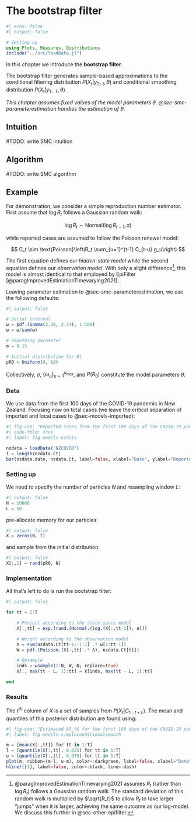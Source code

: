 # The bootstrap filter {#sec-smc-bootstrap}

```julia
#| echo: false
#| output: false

# Setting up
using Plots, Measures, Distributions
include("../src/loadData.jl")
```


In this chapter we introduce the **bootstrap filter**.

The bootstrap filter generates sample-based approximations to the conditional filtering distribution $P(X_t | y_{1:t}, \theta)$ and conditional smoothing distribution $P(X_t | y_{1:T}, \theta)$.

*This chapter assumes fixed values of the model parameters $\theta$. @sec-smc-parameterestimation handles the estimation of $\theta$.*


## Intuition

\#TODO: write SMC intuition

## Algorithm

\#TODO: write SMC algorithm

## Example {#sec-smc-bootstrapexample}

For demonstration, we consider a simple reproduction number estimator. First assume that $\log R_t$ follows a Gaussian random walk:

$$\log R_t \sim \text{Normal}(\log R_{t-1}, \sigma) $$

while reported cases are assumed to follow the Poisson renewal model:

$$ C_t \sim \text{Poisson}\left(R_t \sum_{u=1}^{t-1} C_{t-u} g_u\right) $$

The first equation defines our *hidden-state model* while the second equation defines our *observation model*. With only a slight difference[^1], this model is almost identical to that employed by EpiFilter [@paragImprovedEstimationTimevarying2021].

[^1]: @paragImprovedEstimationTimevarying2021 assumes $R_t$ (rather than $\log R_t$) follows a Gaussian random walk. The standard deviation of this random walk is multiplied by $\sqrt{R_t}$ to allow $R_t$ to take larger "jumps" when it is larger, achieving the same outcome as our log-model. We discuss this further in @sec-other-epifilter.

Leaving parameter estimation to @sec-smc-parameterestimation, we use the following defaults:

```julia
#| output: false

# Serial interval
ω = pdf.(Gamma(2.36, 2.74), 1:100)
ω = ω/sum(ω)

# Smoothing parameter
σ = 0.15

# Initial distribution for Rt
pR0 = Uniform(0, 10) 
```

Collectively, $\sigma$, $\{\omega_u\}_{u=1}^{u_{max}}$, and $P(R_0)$ constitute the model parameters $\theta$.


### Data {#sec-smc-data}

We use data from the first 100 days of the COVID-19 pandemic in New Zealand. Focusing now on total cases (we leave the critical separation of imported and local cases to @sec-models-imported):

```julia
#| fig-cap: "Reported cases from the first 100 days of the COVID-19 pandemic in Aotearoa New Zealand."
#| code-fold: true
#| label: fig-models-nzdata

nzdata = loadData("NZCOVID")
T = length(nzdata.Ct)
bar(nzdata.date, nzdata.Ct, label=false, xlabel="Date", ylabel="Reported cases", size=(800,300), margins=3mm, color=:darkblue)
```

### Setting up

We need to specify the number of particles $N$ and resampling window $L$:
```julia
#| output: false
N = 10000
L = 50
```

pre-allocate memory for our particles:

```julia
#| output: false
X = zeros(N, T)
```

and sample from the initial distribution:

```julia
#| output: false
X[:,1] = rand(pR0, N)
```

### Implementation

All that's left to do is run the bootstrap filter:

```julia
#| output: false

for tt = 2:T

    # Project according to the state-space model
    X[:,tt] = exp.(rand.(Normal.(log.(X[:,tt-1]), σ)))

    # Weight according to the observation model
    Λ = sum(nzdata.Ct[tt-1:-1:1] .* ω[1:tt-1])
    W = pdf.(Poisson.(X[:,tt] .* Λ), nzdata.Ct[tt])

    # Resample
    inds = wsample(1:N, W, N; replace=true)
    X[:, max(tt - L, 1):tt] = X[inds, max(tt - L, 1):tt]

end
```


### Results

The $t^{th}$ column of $X$ is a set of samples from $P(X_t | C_{1:t+L})$. The mean and quantiles of this posterior distribution are found using:

```julia
#| fig-cap: "Estimated $R_t$ for the first 100 days of the COVID-19 pandemic. The dashed horizontal line indicates $R_t = 1$. The green line shows the posterior mean and the green shading shows the 95% credible interval."
#| label: fig-models-simpleconditionalsmooth

m = [mean(X[:,tt]) for tt in 1:T]
l = [quantile(X[:,tt], 0.025) for tt in 1:T]
u = [quantile(X[:,tt], 0.975) for tt in 1:T]
plot(m, ribbon=(m-l, u-m), color=:darkgreen, label=false, xlabel="Date", ylabel="Reproduction number", size=(800,300), margins=3mm)
hline!([1], label=false, color=:black, line=:dash)
```